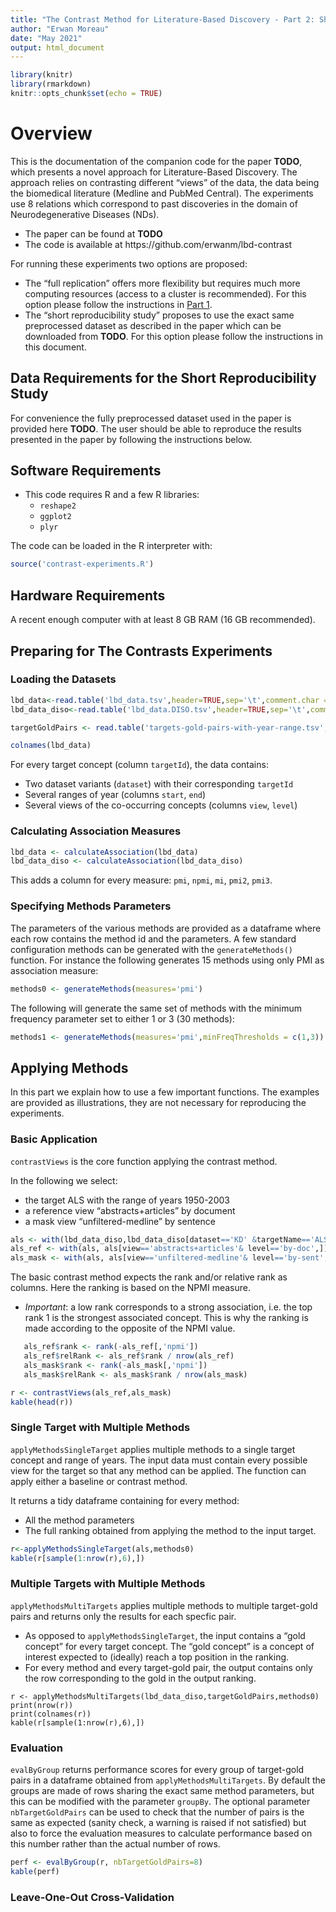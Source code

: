 ```yaml
---
title: "The Contrast Method for Literature-Based Discovery - Part 2: Short Reproducibility Study"
author: "Erwan Moreau"
date: "May 2021"
output: html_document
---
```


```r
library(knitr)
library(rmarkdown)
knitr::opts_chunk$set(echo = TRUE)
```

# Overview

This is the documentation of the companion code for the paper **TODO**, which presents a novel approach for Literature-Based Discovery. The approach relies on contrasting different "views" of the data, the data being the biomedical literature (Medline and PubMed Central). The experiments use 8 relations which correspond to past discoveries in the domain of Neurodegenerative Diseases (NDs).

- The paper can be found at **TODO**
- The code is available at https://github.com/erwanm/lbd-contrast

For running these experiments two options are proposed: 

- The "full replication" offers more flexibility but requires much more computing resources (access to a cluster is recommended). For this option please follow the instructions in [Part 1](./part1-full-replication.html).
- The "short reproducibility study" proposes to use the exact same preprocessed dataset as described in the paper which can be downloaded from **TODO**. For this option please follow the instructions in this document.


## Data Requirements for the Short Reproducibility Study

For convenience the fully preprocessed dataset used in the paper is provided here **TODO**. The user should be able to reproduce the results presented in the paper by following the instructions below.


## Software Requirements

- This code requires R and a few R libraries: 
    - `reshape2`
    - `ggplot2`
    - `plyr`
    
The code can be loaded in the R interpreter with:

```r
source('contrast-experiments.R')
```

## Hardware Requirements

A recent enough computer with at least 8 GB RAM (16 GB recommended).


## Preparing for The Contrasts Experiments

### Loading the Datasets



```r
lbd_data<-read.table('lbd_data.tsv',header=TRUE,sep='\t',comment.char = "",quote="")
lbd_data_diso<-read.table('lbd_data.DISO.tsv',header=TRUE,sep='\t',comment.char = "",quote="")
```

```r
targetGoldPairs <- read.table('targets-gold-pairs-with-year-range.tsv',header=TRUE,sep='\t',comment.char = "",quote="")
```


```r
colnames(lbd_data)
```

For every target concept (column `targetId`), the data contains:

- Two dataset variants (`dataset`) with their corresponding `targetId`
- Several ranges of year (columns `start`, `end`)
- Several views of the co-occurring concepts (columns `view`, `level`)


### Calculating Association Measures

```r
lbd_data <- calculateAssociation(lbd_data)
lbd_data_diso <- calculateAssociation(lbd_data_diso)
```

This adds a column for every measure: `pmi`, `npmi`, `mi`, `pmi2`, `pmi3`.

### Specifying Methods Parameters

The parameters of the various methods are provided as a dataframe where each row contains the method id and the parameters. A few standard configuration methods can be generated with the `generateMethods()` function. For instance the following generates 15 methods using only PMI as association measure:

```r
methods0 <- generateMethods(measures='pmi')
```

The following will generate the same set of methods with the minimum frequency parameter set to either 1 or 3 (30 methods):

```r
methods1 <- generateMethods(measures='pmi',minFreqThresholds = c(1,3))
```

## Applying Methods

In this part we explain how to use a few important functions. The examples are provided as illustrations, they are not necessary for reproducing the experiments.

### Basic Application

`contrastViews` is the core function applying the contrast method. 

In the following we select:

- the target ALS with the range of years 1950-2003
- a reference view "abstracts+articles" by document
- a mask view "unfiltered-medline" by sentence

```r
als <- with(lbd_data_diso,lbd_data_diso[dataset=='KD' &targetName=='ALS' & end==2003,])
als_ref <- with(als, als[view=='abstracts+articles'& level=='by-doc',])
als_mask <- with(als, als[view=='unfiltered-medline'& level=='by-sent',])
```

The basic contrast method expects the rank and/or relative rank as columns. Here the ranking is based on the NPMI measure. 

- *Important*: a low rank corresponds to a strong association, i.e. the top rank 1 is the strongest associated concept. This is why the ranking is made according to the opposite of the NPMI value. 

```r
   als_ref$rank <- rank(-als_ref[,'npmi'])
   als_ref$relRank <- als_ref$rank / nrow(als_ref)
   als_mask$rank <- rank(-als_mask[,'npmi'])
   als_mask$relRank <- als_mask$rank / nrow(als_mask)
```

```r
r <- contrastViews(als_ref,als_mask)
kable(head(r))
```

### Single Target with Multiple Methods

`applyMethodsSingleTarget` applies multiple methods to a single target concept and range of years. The input data must contain every possible view for the target so that any method can be applied. The function can apply either a baseline or contrast method.

It returns a tidy dataframe containing for every method:

- All the method parameters
- The full ranking obtained from applying the method to the input target.

```r
r<-applyMethodsSingleTarget(als,methods0)
kable(r[sample(1:nrow(r),6),])
```

### Multiple Targets with Multiple Methods

`applyMethodsMultiTargets` applies multiple methods to multiple target-gold pairs and returns only the results for each specfic pair.

- As opposed to `applyMethodsSingleTarget`, the input contains a "gold concept" for every target concept. The "gold concept" is a concept of interest expected to (ideally) reach a top position in the ranking.
- For every method and every target-gold pair, the output contains only the row corresponding to the gold in the output ranking.


```
r <- applyMethodsMultiTargets(lbd_data_diso,targetGoldPairs,methods0)
print(nrow(r))
print(colnames(r))
kable(r[sample(1:nrow(r),6),])
```

### Evaluation

`evalByGroup` returns performance scores for every group of target-gold pairs in a dataframe obtained from `applyMethodsMultiTargets`. By default the groups are made of rows sharing the exact same method parameters, but this can be modified with the parameter `groupBy`. The
optional parameter `nbTargetGoldPairs` can be used to check that the number of pairs is the same as expected (sanity check, a warning is raised if not satisfied) but also to force the evaluation measures to calculate performance based on this number rather than the actual number of rows.

```r
perf <- evalByGroup(r, nbTargetGoldPairs=8)
kable(perf)
```

### Leave-One-Out Cross-Validation

